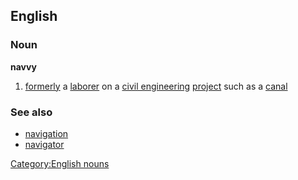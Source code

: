 ==English==
[[Category:English nouns]]
===Noun===
'''navvy'''
# [[formerly]] a [[laborer]] on a [[civil engineering]] [[project]] such as a [[canal]]
===See also===
*[[navigation]]
*[[navigator]]